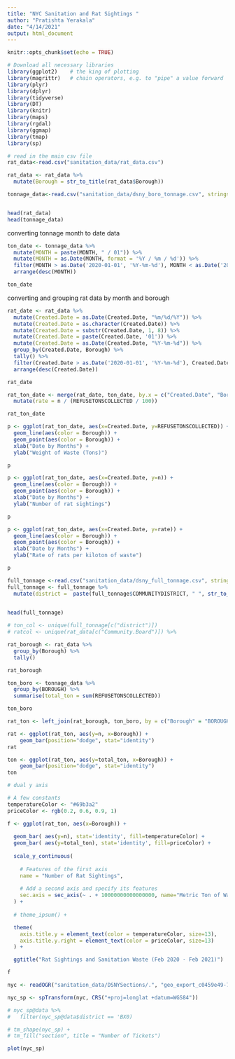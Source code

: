```yaml
---
title: "NYC Sanitation and Rat Sightings "
author: "Pratishta Yerakala"
date: "4/14/2021"
output: html_document
---
```


```r
knitr::opts_chunk$set(echo = TRUE)
```

```r
# Download all necessary libraries 
library(ggplot2)    # the king of plotting 
library(magrittr)   # chain operators, e.g. to "pipe" a value forward
library(plyr)
library(dplyr) 
library(tidyverse)
library(DT)
library(knitr)
library(maps)
library(rgdal)
library(ggmap)
library(tmap)
library(sp)
```


```r
# read in the main csv file
rat_data<-read.csv("sanitation_data/rat_data.csv")

rat_data <- rat_data %>%
  mutate(Borough = str_to_title(rat_data$Borough))

tonnage_data<-read.csv("sanitation_data/dsny_boro_tonnage.csv", stringsAsFactors = FALSE)


head(rat_data)
head(tonnage_data)
```

converting tonnage month to date data

```r
ton_date <- tonnage_data %>%
  mutate(MONTH = paste(MONTH, " / 01")) %>% 
  mutate(MONTH = as.Date(MONTH, format = '%Y / %m / %d')) %>%
  filter(MONTH > as.Date('2020-01-01', '%Y-%m-%d'), MONTH < as.Date('2021-03-01', '%Y-%m-%d')) %>% 
  arrange(desc(MONTH))

ton_date
```
converting and grouping rat data by month and borough

```r
rat_date <- rat_data %>% 
  mutate(Created.Date = as.Date(Created.Date, "%m/%d/%Y")) %>%
  mutate(Created.Date = as.character(Created.Date)) %>%
  mutate(Created.Date = substr(Created.Date, 1, 8)) %>%
  mutate(Created.Date = paste(Created.Date, '01')) %>%
  mutate(Created.Date = as.Date(Created.Date, "%Y-%m-%d")) %>%
  group_by(Created.Date, Borough) %>%
  tally() %>%
  filter(Created.Date > as.Date('2020-01-01', '%Y-%m-%d'), Created.Date < as.Date('2021-03-01', '%Y-%m-%d')) %>% 
  arrange(desc(Created.Date))

rat_date
```
```r
rat_ton_date <- merge(rat_date, ton_date, by.x = c("Created.Date", "Borough"), by.y = c("MONTH", "BOROUGH")) %>%
  mutate(rate = n / (REFUSETONSCOLLECTED / 100))

rat_ton_date
```
```r
p <- ggplot(rat_ton_date, aes(x=Created.Date, y=REFUSETONSCOLLECTED)) +
  geom_line(aes(color = Borough)) +
  geom_point(aes(color = Borough)) +
  xlab("Date by Months") + 
  ylab("Weight of Waste (Tons)")

p
```

```r
p <- ggplot(rat_ton_date, aes(x=Created.Date, y=n)) +
  geom_line(aes(color = Borough)) +
  geom_point(aes(color = Borough)) +
  xlab("Date by Months") + 
  ylab("Number of rat sightings")

p
```

```r
p <- ggplot(rat_ton_date, aes(x=Created.Date, y=rate)) +
  geom_line(aes(color = Borough)) +
  geom_point(aes(color = Borough)) +
  xlab("Date by Months") + 
  ylab("Rate of rats per kiloton of waste")

p
```














```r
full_tonnage <-read.csv("sanitation_data/dsny_full_tonnage.csv", stringsAsFactors = FALSE)
full_tonnage <- full_tonnage %>%
  mutate(district =  paste(full_tonnage$COMMUNITYDISTRICT, " ", str_to_upper(full_tonnage$BOROUGH)))
      
```
```r
head(full_tonnage)
```
```r
# ton_col <- unique(full_tonnage[c("district")]) 
# ratcol <- unique(rat_data[c("Community.Board")]) %>%
```


```r
rat_borough <- rat_data %>% 
  group_by(Borough) %>%
  tally()

rat_borough
```


```r
ton_boro <- tonnage_data %>%
  group_by(BOROUGH) %>%
  summarise(total_ton = sum(REFUSETONSCOLLECTED))

ton_boro
```

```r
rat_ton <- left_join(rat_borough, ton_boro, by = c("Borough" = "BOROUGH"))
```
```r
rat <- ggplot(rat_ton, aes(y=n, x=Borough)) + 
    geom_bar(position="dodge", stat="identity")
rat
```
```r
ton <- ggplot(rat_ton, aes(y=total_ton, x=Borough)) + 
    geom_bar(position="dodge", stat="identity")
ton
```

```r
# dual y axis 

# A few constants
temperatureColor <- "#69b3a2"
priceColor <- rgb(0.2, 0.6, 0.9, 1)

f <- ggplot(rat_ton, aes(x=Borough)) +
  
  geom_bar( aes(y=n), stat='identity', fill=temperatureColor) + 
  geom_bar( aes(y=total_ton), stat='identity', fill=priceColor) +
  
  scale_y_continuous(
    
    # Features of the first axis
    name = "Number of Rat Sightings",
    
    # Add a second axis and specify its features
    sec.axis = sec_axis(~ . + 10000000000000000, name="Metric Ton of Waste ")
  ) + 
  
  # theme_ipsum() +

  theme(
    axis.title.y = element_text(color = temperatureColor, size=13),
    axis.title.y.right = element_text(color = priceColor, size=13)
  ) +

  ggtitle("Rat Sightings and Sanitation Waste (Feb 2020 - Feb 2021)")
```

```r
f
```

















```r
nyc <- readOGR("sanitation_data/DSNYSections/.", "geo_export_c0459e49-70dc-4fa8-a3fc-c3d366dedd05")
```
```r
nyc_sp <- spTransform(nyc, CRS("+proj=longlat +datum=WGS84"))
```
```r
# nyc_sp@data %>% 
#   filter(nyc_sp@data$district == 'BX0)

```
```r
# tm_shape(nyc_sp) +
# tm_fill("section", title = "Number of Tickets")
```
```r
plot(nyc_sp)
```


